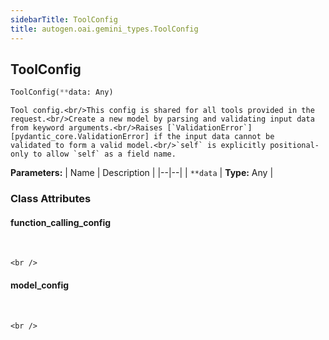 ```yaml
---
sidebarTitle: ToolConfig
title: autogen.oai.gemini_types.ToolConfig
---
```

<h2 id="autogen.oai.gemini_types.ToolConfig" class="doc doc-heading">
    <code class="doc-symbol doc-symbol-heading doc-symbol-class"></code>
    <span class="doc doc-object-name doc-class-name">ToolConfig</span>
</h2>

```python
ToolConfig(**data: Any)
```

    Tool config.<br/>This config is shared for all tools provided in the request.<br/>Create a new model by parsing and validating input data from keyword arguments.<br/>Raises [`ValidationError`][pydantic_core.ValidationError] if the input data cannot be
    validated to form a valid model.<br/>`self` is explicitly positional-only to allow `self` as a field name.

<b>Parameters:</b>
| Name | Description |
|--|--|
| `**data` | **Type:** Any |

### Class Attributes

<code class="doc-symbol doc-symbol-heading doc-symbol-attribute"></code>
#### function_calling_config
<br />

    <br />

<code class="doc-symbol doc-symbol-heading doc-symbol-attribute"></code>
#### model_config
<br />

    <br />